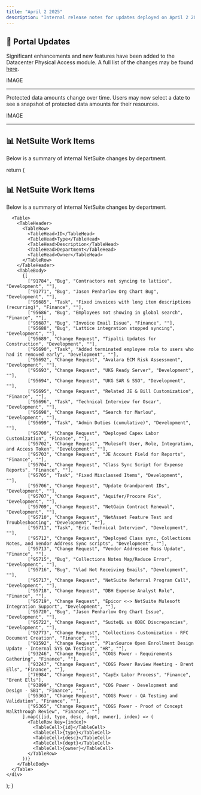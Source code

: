 ```yaml
---
title: "April 2 2025"
description: "Internal release notes for updates deployed on April 2 2025"
---
```


## 🧭 Portal Updates


Significant enhancements and new features have been added to the Datacenter Physical Access module. A full list of the changes may be found [here](https://kb-ext.databank.com/en_US/physical-access-administration).

IMAGE

---


Protected data amounts change over time. Users may now select a date to see a snapshot of protected data amounts for their resources.

IMAGE

---

## 📊 NetSuite Work Items

Below is a summary of internal NetSuite changes by department.


  return (
    <div className="space-y-6">
      <h2 className="text-2xl font-semibold">📊 NetSuite Work Items</h2>
      <p className="text-base text-muted-foreground">Below is a summary of internal NetSuite changes by department.</p>

      <Table>
        <TableHeader>
          <TableRow>
            <TableHead>ID</TableHead>
            <TableHead>Type</TableHead>
            <TableHead>Description</TableHead>
            <TableHead>Department</TableHead>
            <TableHead>Owner</TableHead>
          </TableRow>
        </TableHeader>
        <TableBody>
          {[
            ["91784", "Bug", "Contractors not syncing to lattice", "Development", ""],
            ["91771", "Bug", "Jason Penharlow Org Chart Bug", "Development", ""],
            ["95685", "Task", "Fixed invoices with long item descriptions (recurring)", "Finance", ""],
            ["95686", "Bug", "Employees not showing in global search", "Finance", ""],
            ["95687", "Bug", "Invoice Email Issue", "Finance", ""],
            ["95688", "Bug", "Lattice integration stopped syncing", "Development", ""],
            ["95689", "Change Request", "Tipalti Updates for Construction", "Development", ""],
            ["95690", "Task", "Added terminated employee role to users who had it removed early", "Development", ""],
            ["95692", "Change Request", "Avalara ECM Risk Assessment", "Development", ""],
            ["95693", "Change Request", "UKG Ready Server", "Development", ""],
            ["95694", "Change Request", "UKG SAR & SSO", "Development", ""],
            ["95695", "Change Request", "Related JE & Bill Customization", "Finance", ""],
            ["95696", "Task", "Technical Interview for Oscar", "Development", ""],
            ["95698", "Change Request", "Search for Marlou", "Development", ""],
            ["95699", "Task", "Admin Duties (cumulative)", "Development", ""],
            ["95700", "Change Request", "Deployed Capex Labor Customization", "Finance", ""],
            ["95702", "Change Request", "Mulesoft User, Role, Integration, and Access Token", "Development", ""],
            ["95703", "Change Request", "JE Account Field for Reports", "Finance", ""],
            ["95704", "Change Request", "Class Sync Script for Expense Reports", "Finance", ""],
            ["95705", "Task", "Fixed Misclassed Items", "Development", ""],
            ["95706", "Change Request", "Update Grandparent IDs", "Development", ""],
            ["95707", "Change Request", "Aquifer/Procore Fix", "Development", ""],
            ["95709", "Change Request", "NetGain Contract Renewal", "Development", ""],
            ["95710", "Change Request", "NetAsset Feature Test and Troubleshooting", "Development", ""],
            ["95711", "Task", "Eric Technical Interview", "Development", ""],
            ["95712", "Change Request", "Deployed Class sync, Collections Notes, and Vendor Address Sync scripts", "Development", ""],
            ["95713", "Change Request", "Vendor Addressee Mass Update", "Finance", ""],
            ["95715", "Bug", "Collections Notes Map/Reduce Error", "Development", ""],
            ["95716", "Bug", "Vlad Not Receiving Emails", "Development", ""],
            ["95717", "Change Request", "NetSuite Referral Program Call", "Development", ""],
            ["95718", "Change Request", "DBH Expense Analyst Role", "Finance", ""],
            ["95719", "Change Request", "Epicor <-> NetSuite Mulesoft Integration Support", "Development", ""],
            ["95720", "Bug", "Jason Penharlow Org Chart Issue", "Development", ""],
            ["95722", "Change Request", "SuiteQL vs ODBC Discrepancies", "Development", ""],
            ["92773", "Change Request", "Collections Customization - RFC Document Creation", "Finance", ""],
            ["91592", "Change Request", "PlanSource Open Enrollment Design Update - Internal SYS QA Testing", "HR", ""],
            ["93246", "Change Request", "COGS Power - Requirements Gathering", "Finance", ""],
            ["93247", "Change Request", "COGS Power Review Meeting - Brent Ells", "Finance", ""],
            ["76984", "Change Request", "CapEx Labor Process", "Finance", "Brent Ells"],
            ["93899", "Change Request", "COG Power - Development and Design - SB1", "Finance", ""],
            ["95363", "Change Request", "COGS Power - QA Testing and Validation", "Finance", ""],
            ["95365", "Change Request", "COGS Power - Proof of Concept Walkthrough Review", "Finance", ""]
          ].map(([id, type, desc, dept, owner], index) => (
            <TableRow key={index}>
              <TableCell>{id}</TableCell>
              <TableCell>{type}</TableCell>
              <TableCell>{desc}</TableCell>
              <TableCell>{dept}</TableCell>
              <TableCell>{owner}</TableCell>
            </TableRow>
          ))}
        </TableBody>
      </Table>
    </div>
  );
}